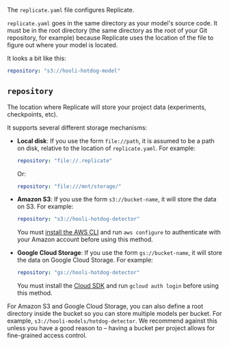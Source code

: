 
<DocsLayout title="replicate.yaml reference">


The `replicate.yaml` file configures Replicate.

`replicate.yaml` goes in the same directory as your model's source code. It must be in the root directory (the same directory as the root of your Git repository, for example) because Replicate uses the location of the file to figure out where your model is located.

It looks a bit like this:

```yaml
repository: "s3://hooli-hotdog-model"
```

## `repository`

The location where Replicate will store your project data (experiments, checkpoints, etc).

It supports several different storage mechanisms:

- **Local disk**: If you use the form `file://path`, it is assumed to be a path on disk, relative to the location of `replicate.yaml`. For example:

  ```yaml
  repository: "file://.replicate"
  ```

  Or:

  ```yaml
  repository: "file:///mnt/storage/"
  ```

- **Amazon S3**: If you use the form `s3://bucket-name`, it will store the data on S3. For example:

  ```yaml
  repository: "s3://hooli-hotdog-detector"
  ```

  You must [install the AWS CLI](https://docs.aws.amazon.com/cli/latest/userguide/cli-chap-install.html) and run `aws configure` to authenticate with your Amazon account before using this method.

- **Google Cloud Storage**: If you use the form `gs://bucket-name`, it will store the data on Google Cloud Storage. For example:

  ```yaml
  repository: "gs://hooli-hotdog-detector"
  ```

  You must install the [Cloud SDK](https://cloud.google.com/sdk) and run `gcloud auth login` before using this method.

For Amazon S3 and Google Cloud Storage, you can also define a root directory inside the bucket so you can store multiple models per bucket. For example, `s3://hooli-models/hotdog-detector`. We recommend against this unless you have a good reason to – having a bucket per project allows for fine-grained access control.

</DocsLayout>
